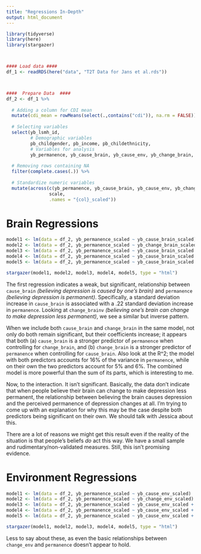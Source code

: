 ```yaml
---
title: "Regressions In-Depth"
output: html_document
---
```


```r
library(tidyverse)
library(here)
library(stargazer)



#### Load data ####
df_1 <- readRDS(here("data", "T2T Data for Jans et al.rds"))



####  Prepare Data  ####
df_2 <- df_1 %>%
  
  # Adding a column for CDI mean
  mutate(cdi_mean = rowMeans(select(.,contains("cdi")), na.rm = FALSE)) %>%
  
  # Selecting variables
  select(yb_lsmh_id,
         # Demographic variables
         pb_childgender, pb_income, pb_childethnicity,
         # Variables for analysis
         yb_permanence, yb_cause_brain, yb_cause_env, yb_change_brain, yb_change_env, cdi_mean) %>%
  
  # Removing rows containing NA
  filter(complete.cases(.)) %>%
  
  # Standardize numeric variables
  mutate(across(c(yb_permanence, yb_cause_brain, yb_cause_env, yb_change_brain, yb_change_env, cdi_mean), 
                scale,
                .names = "{col}_scaled"))
```

# Brain Regressions

```r
model1 <- lm(data = df_2, yb_permanence_scaled ~ yb_cause_brain_scaled)
model2 <- lm(data = df_2, yb_permanence_scaled ~ yb_change_brain_scaled)
model3 <- lm(data = df_2, yb_permanence_scaled ~ yb_cause_brain_scaled + yb_change_brain_scaled) 
model4 <- lm(data = df_2, yb_permanence_scaled ~ yb_cause_brain_scaled + yb_change_brain_scaled + yb_cause_brain_scaled*yb_change_brain_scaled)
model5 <- lm(data = df_2, yb_permanence_scaled ~ yb_cause_brain_scaled + yb_change_brain_scaled + yb_cause_brain_scaled*yb_change_brain_scaled + cdi_mean_scaled)

stargazer(model1, model2, model3, model4, model5, type = "html")
```

The first regression indicates a weak, but significant, relationship between `cause_brain` _(believing depression is caused by one's brain)_ and `permanence` _(believing depression is permanent)_. Specifically, a standard deviation increase in `cause_brain` is associated with a .22 standard deviation increase in `permanence`. Looking at `change_brainv` _(believing one's brain can change to make depression less permanent)_, we see a similar but inverse pattern. 

When we include both `cause_brain` and `change_brain` in the same model, not only do both remain significant, but their coefficients increase; it appears that both (a) `cause_brain` is a stronger predictor of `permanence` when controlling for `change_brain`, and (b) `change_brain` is a stronger predictor of `permanence` when controlling for `cause_brain`. Also look at the R^2; the model with both predictors accounts for 16% of the variance in `permanence`, while on their own the two predictors account for 5% and 6%. The combined model is more powerful than the sum of its parts, which is interesting to me.

Now, to the interaction. It isn't significant. Basically, the data don't indicate that when people believe their brain can change to make depression less permanent, the relationship between believing the brain causes depression and the perceived permanence of depression changes at all. I'm trying to come up with an explanation for why this may be the case despite both predictors being significant on their own. We should talk with Jessica about this.

There are a lot of reasons we might get this result even if the reality of the situation is that people's beliefs _do_ act this way. We have a small sample and rudimentary/non-validated measures. Still, this isn't promising evidence. 

# Environment Regressions

```r
model1 <- lm(data = df_2, yb_permanence_scaled ~ yb_cause_env_scaled)
model2 <- lm(data = df_2, yb_permanence_scaled ~ yb_change_env_scaled)
model3 <- lm(data = df_2, yb_permanence_scaled ~ yb_cause_env_scaled + yb_change_env_scaled) 
model4 <- lm(data = df_2, yb_permanence_scaled ~ yb_cause_env_scaled + yb_change_env_scaled + yb_cause_env_scaled*yb_change_env_scaled)
model5 <- lm(data = df_2, yb_permanence_scaled ~ yb_cause_env_scaled + yb_change_env_scaled + yb_cause_env_scaled*yb_change_env_scaled + cdi_mean_scaled)

stargazer(model1, model2, model3, model4, model5, type = "html")
```

Less to say about these, as even the basic relationships between `change_env` and `permanence` doesn't appear to hold.